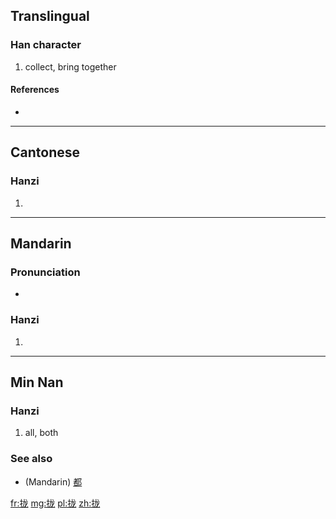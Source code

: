 {{also|攏}}
==Translingual==

===Han character===
{{Han char|rn=64|rad=手|as=05|sn=8|four=|canj=手戈大心 (QIKP)}}

# collect, bring together

====References====
* {{Han ref|kx=0427.161|hdz=31850.010|uh=62E2|ud=25314}}

----

==Cantonese==

===Hanzi===
{{yue-hanzi|jyut=|y=lung5|tra=攏}}

# {{defn|lang=yue|sort=手05}}

----

==Mandarin==

===Pronunciation===
* {{audio|Zh-long.ogg|Audio}}

===Hanzi===
{{cmn-hanzi|tra=攏|pin=[[lǒng]] ([[long3]])|wg=lung<sup>3</sup>}}

# {{defn|lang=cmn|sort=手05}}

----

==Min Nan==

===Hanzi===
{{nan-hanzi}}

# all, both

===See also===
* (Mandarin) [[都]]

[[fr:拢]]
[[mg:拢]]
[[pl:拢]]
[[zh:拢]]